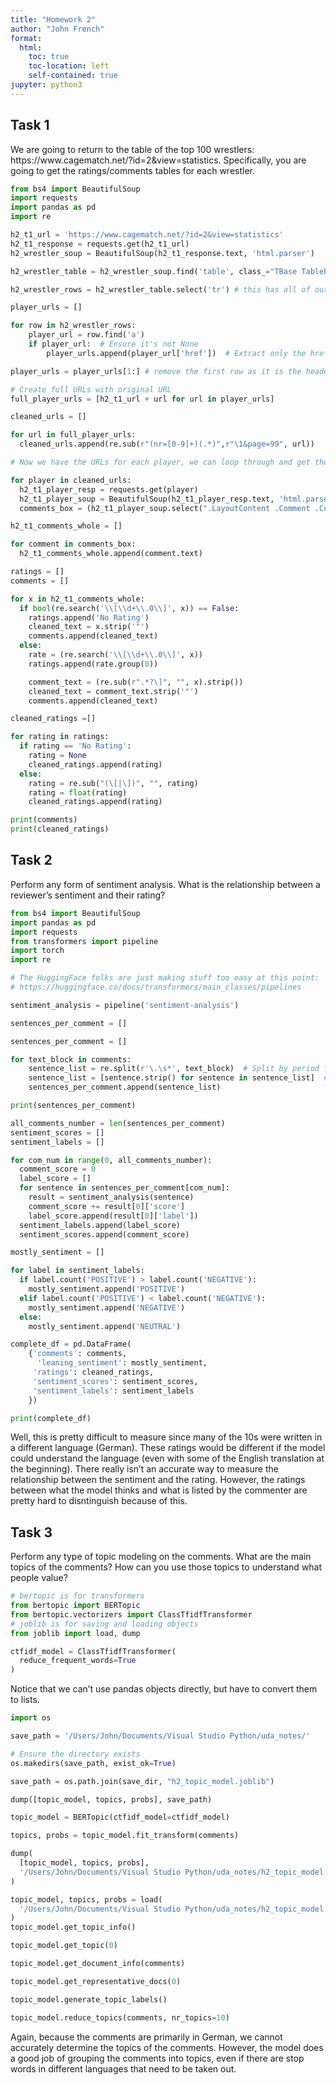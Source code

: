 ```yaml
---
title: "Homework 2"
author: "John French"
format:
  html:
    toc: true
    toc-location: left
    self-contained: true
jupyter: python3
---
```


## Task 1

We are going to return to the table of the top 100 wrestlers: https://www.cagematch.net/?id=2&view=statistics. Specifically, you are going to get the ratings/comments tables for each wrestler.
```python
from bs4 import BeautifulSoup
import requests
import pandas as pd
import re

h2_t1_url = 'https://www.cagematch.net/?id=2&view=statistics'
h2_t1_response = requests.get(h2_t1_url)
h2_wrestler_soup = BeautifulSoup(h2_t1_response.text, 'html.parser')

h2_wrestler_table = h2_wrestler_soup.find('table', class_="TBase TableBorderColor")

h2_wrestler_rows = h2_wrestler_table.select('tr') # this has all of our information we need for finding the player and their attached URL

player_urls = []

for row in h2_wrestler_rows:
    player_url = row.find('a')
    if player_url:  # Ensure it's not None
        player_urls.append(player_url['href'])  # Extract only the href attribute

player_urls = player_urls[1:] # remove the first row as it is the header

# Create full URLs with original URL
full_player_urls = [h2_t1_url + url for url in player_urls]

cleaned_urls = []

for url in full_player_urls:
  cleaned_urls.append(re.sub(r"(nr=[0-9]+)(.*)",r"\1&page=99", url))

# Now we have the URLs for each player, we can loop through and get the ratings/comments tables

for player in cleaned_urls:
  h2_t1_player_resp = requests.get(player)
  h2_t1_player_soup = BeautifulSoup(h2_t1_player_resp.text, 'html.parser')
  comments_box = (h2_t1_player_soup.select(".LayoutContent .Comment .CommentContents"))

h2_t1_comments_whole = []

for comment in comments_box:
  h2_t1_comments_whole.append(comment.text)

ratings = []
comments = []

for x in h2_t1_comments_whole:
  if bool(re.search('\\[\\d+\\.0\\]', x)) == False:
    ratings.append('No Rating')
    cleaned_text = x.strip('"')
    comments.append(cleaned_text)
  else:
    rate = (re.search('\\[\\d+\\.0\\]', x))
    ratings.append(rate.group(0))

    comment_text = (re.sub(r".*?\]", "", x).strip())
    cleaned_text = comment_text.strip('"')
    comments.append(cleaned_text)

cleaned_ratings =[]

for rating in ratings:
  if rating == 'No Rating':
    rating = None
    cleaned_ratings.append(rating)
  else:
    rating = re.sub("(\[|\])", "", rating)
    rating = float(rating)
    cleaned_ratings.append(rating)

print(comments)
print(cleaned_ratings)
```

## Task 2

Perform any form of sentiment analysis. What is the relationship between a reviewer's sentiment and their rating?
```python
from bs4 import BeautifulSoup
import pandas as pd
import requests
from transformers import pipeline
import torch
import re

# The HuggingFace folks are just making stuff too easy at this point: 
# https://huggingface.co/docs/transformers/main_classes/pipelines

sentiment_analysis = pipeline('sentiment-analysis')

sentences_per_comment = []

sentences_per_comment = []

for text_block in comments:
    sentence_list = re.split(r'\.\s*', text_block)  # Split by period followed by any whitespace
    sentence_list = [sentence.strip() for sentence in sentence_list]  # Trim whitespace from each sentence
    sentences_per_comment.append(sentence_list)

print(sentences_per_comment)

all_comments_number = len(sentences_per_comment)
sentiment_scores = []
sentiment_labels = []

for com_num in range(0, all_comments_number):
  comment_score = 0
  label_score = []
  for sentence in sentences_per_comment[com_num]:
    result = sentiment_analysis(sentence)
    comment_score += result[0]['score']
    label_score.append(result[0]['label'])
  sentiment_labels.append(label_score)
  sentiment_scores.append(comment_score)

mostly_sentiment = []

for label in sentiment_labels:
  if label.count('POSITIVE') > label.count('NEGATIVE'):
    mostly_sentiment.append('POSITIVE')
  elif label.count('POSITIVE') < label.count('NEGATIVE'):
    mostly_sentiment.append('NEGATIVE')
  else:
    mostly_sentiment.append('NEUTRAL')
```

```python
complete_df = pd.DataFrame(
    {'comments': comments,
      'leaning_sentiment': mostly_sentiment,
     'ratings': cleaned_ratings,
     'sentiment_scores': sentiment_scores,
     'sentiment_labels': sentiment_labels
    })

print(complete_df)
```

Well, this is pretty difficult to measure since many of the 10s were written in a different language (German). These ratings would be different if the model could understand the language (even with some of the English translation at the beginning). There really isn't an accurate way to measure the relationship between the sentiment and the rating. However, the ratings between what the model thinks and what is listed by the commenter are pretty hard to disntinguish because of this.

## Task 3

Perform any type of topic modeling on the comments. What are the main topics of the comments? How can you use those topics to understand what people value?

```python
# bertopic is for transformers
from bertopic import BERTopic
from bertopic.vectorizers import ClassTfidfTransformer
# joblib is for saving and loading objects
from joblib import load, dump
```

```python
ctfidf_model = ClassTfidfTransformer(
  reduce_frequent_words=True
)
```

Notice that we can't use pandas objects directly, but have to convert them to lists.

```python
import os

save_path = '/Users/John/Documents/Visual Studio Python/uda_notes/'

# Ensure the directory exists
os.makedirs(save_path, exist_ok=True)

save_path = os.path.join(save_dir, "h2_topic_model.joblib")

dump([topic_model, topics, probs], save_path)
```

```python
topic_model = BERTopic(ctfidf_model=ctfidf_model)

topics, probs = topic_model.fit_transform(comments)
```

```python
dump(
  [topic_model, topics, probs], 
  '/Users/John/Documents/Visual Studio Python/uda_notes/h2_topic_model.joblib'
)
```

```python
topic_model, topics, probs = load(
  '/Users/John/Documents/Visual Studio Python/uda_notes/h2_topic_model.joblib'
)
topic_model.get_topic_info()

topic_model.get_topic(0)

topic_model.get_document_info(comments)

topic_model.get_representative_docs(0)

topic_model.generate_topic_labels()

topic_model.reduce_topics(comments, nr_topics=10)
```

Again, because the comments are primarily in German, we cannot accurately determine the topics of the comments. However, the model does a good job of grouping the comments into topics, even if there are stop words in different languages that need to be taken out.